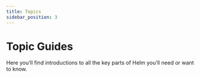 ```yaml
---
title: Topics
sidebar_position: 3
---
```



# Topic Guides

Here you’ll find introductions to all the key parts of Helm you’ll need or want
to know.


<DocCardList />
